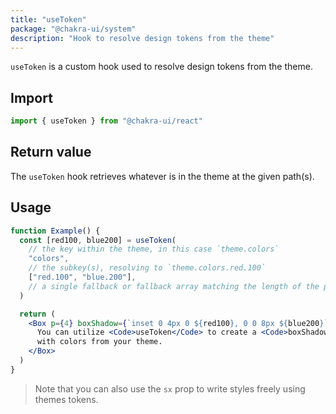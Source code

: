 ```yaml
---
title: "useToken"
package: "@chakra-ui/system"
description: "Hook to resolve design tokens from the theme"
---
```


`useToken` is a custom hook used to resolve design tokens from the theme.

## Import

```js
import { useToken } from "@chakra-ui/react"
```

## Return value

The `useToken` hook retrieves whatever is in the theme at the given path(s).

## Usage

```jsx
function Example() {
  const [red100, blue200] = useToken(
    // the key within the theme, in this case `theme.colors`
    "colors",
    // the subkey(s), resolving to `theme.colors.red.100`
    ["red.100", "blue.200"],
    // a single fallback or fallback array matching the length of the previous arg
  )

  return (
    <Box p={4} boxShadow={`inset 0 4px 0 ${red100}, 0 0 8px ${blue200}`}>
      You can utilize <Code>useToken</Code> to create a <Code>boxShadow</Code>{" "}
      with colors from your theme.
    </Box>
  )
}
```

> Note that you can also use the `sx` prop to write styles freely using themes
> tokens.
